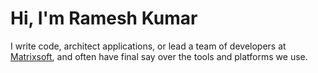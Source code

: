 # Hi, I'm Ramesh Kumar

I write code, architect applications, or lead a team of developers at [Matrixsoft](https://www.matrixsoft.in/), and often have final say over the tools and platforms we use.
